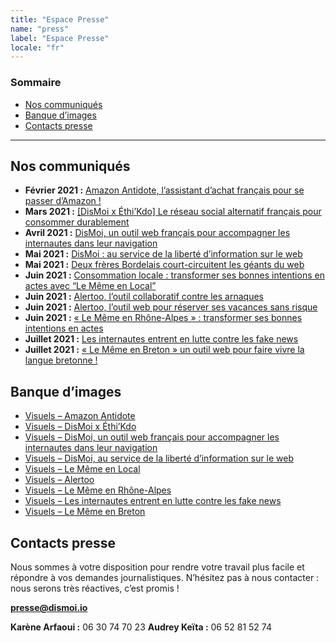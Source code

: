 ```yaml
---
title: "Espace Presse"
name: "press"
label: "Espace Presse"
locale: "fr"
---
```




### Sommaire

* [Nos communiqués](#nos-communiqués)
* [Banque d’images](#banque-d’images)
* [Contacts presse](#contacts-presse)

* * *

## Nos communiqués

* **Février 2021 :** [Amazon Antidote, l’assistant d’achat français pour se passer d’Amazon !](/pressReleases/DisMoi-CP-2021-02-Amazon-Antidote.pdf)
* **Mars 2021 :** [[DisMoi x Éthi’Kdo] Le réseau social alternatif français pour consommer durablement](/pressReleases/DisMoi-CP-2021-03-Ethi-Kdo-x-DisMoi-le-reseau-social-alternatif-francais)
* **Avril 2021 :** [DisMoi, un outil web français pour accompagner les internautes dans leur navigation](/pressReleases/DisMoi-CP-2021-04-DisMoi-un-outil-web-francais-pour-accompagner-les-internautes-dans-leur-navigation.pdf)
* **Mai 2021 :** [DisMoi : au service de la liberté d’information sur le web](/pressReleases/DisMoi-CP-2021-05-DisMoi-au-service-de-la-liberte-dinformation-sur-le-web.pdf)
* **Mai 2021 :** [Deux frères Bordelais court-circuitent les géants du web](/pressReleases/DisMoi-CP-2021-05-Deux-freres-bordelais-court-circuitent-les-geants-du-web.pdf)
* **Juin 2021 :** [Consommation locale : transformer ses bonnes intentions en actes avec “Le Même en Local”](/pressReleases/DisMoi-CP-2021-06-Le-Meme-en-local.pdf)
* **Juin 2021 :** [Alertoo,  l’outil collaboratif contre les arnaques](/pressReleases/DisMoi-CP-2021-06-Alertoo-loutil-collaboratif-contre-les-arnaques.pdf)
* **Juin 2021 :** [Alertoo, l’outil web pour réserver ses vacances sans risque](/pressReleases/DisMoi-CP-2021-06-Alertoo-loutil-web-pour-reserver-ses-vacances-sans-risque.pdf)
* **Juin 2021 :** [« Le Même en Rhône-Alpes » : transformer ses bonnes intentions en actes](/pressReleases/DisMoi-CP-2021-06-Le-Meme-en-Rhone-Alpes.pdf)
* **Juillet 2021 :** [Les internautes entrent en lutte contre les fake news](/pressReleases/DisMoi-CP-2021-07-Les-internautes-entrent-en-lutte-contre-les-fake-news.pdf)
* **Juillet 2021 :** [« Le Même en Breton » un outil web pour faire vivre la langue bretonne !](/pressReleases/DisMoi-CP-2021-07-Le-Meme-en-Breton.pdf)

## Banque d’images

* [Visuels – Amazon Antidote](/imageBanks/DisMoi-IMG-Amazon-Antidote.zip)
* [Visuels – DisMoi x Éthi’Kdo](/imageBanks/DisMoi-IMG-Ethikdo-DisMoi.zip)
* [Visuels – DisMoi, un outil web français pour accompagner les internautes dans leur navigation](/imageBanks/DisMoi-IMG-Edreams-Le-meme-en-mieux.zip)
* [Visuels – DisMoi, au service de la liberté d’information sur le web](/imageBanks/DisMoi-IMG-Deliveroo-Nantes.zip)
* [Visuels – Le Même en Local](/imageBanks/DisMoi-IMG-Le-Meme-en-local-Deliveroo-Nantes.zip)
* [Visuels – Alertoo](/imageBanks/DisMoi-IMG-Alertoo.zip)
* [Visuels – Le Même en Rhône-Alpes](/imageBanks/DisMoi-IMG-Le-Meme-en-Rhone-Alpes.zip)
* [Visuels – Les internautes entrent en lutte contre les fake news](/imageBanks/DisMoi-IMG-Captain-Fact.zip)
* [Visuels – Le Même en Breton](/imageBanks/DisMoi-IMG-Le-Meme-en-Breton.zip)

## Contacts presse

Nous sommes à votre disposition pour rendre votre travail plus facile et répondre à vos demandes journalistiques.
N’hésitez pas à nous contacter : nous serons très réactives, c’est promis !

**[presse@dismoi.io](mailto:presse@dismoi.io)**

**Karène Arfaoui :** 06 30 74 70 23
**Audrey Keïta :** 06 52 81 52 74
